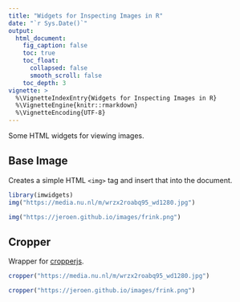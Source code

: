 ```yaml
---
title: "Widgets for Inspecting Images in R"
date: "`r Sys.Date()`"
output:
  html_document:
    fig_caption: false
    toc: true
    toc_float:
      collapsed: false
      smooth_scroll: false
    toc_depth: 3
vignette: >
  %\VignetteIndexEntry{Widgets for Inspecting Images in R}
  %\VignetteEngine{knitr::rmarkdown}
  %\VignetteEncoding{UTF-8}
---
```


Some HTML widgets for viewing images.

## Base Image

Creates a simple HTML `<img>` tag and insert that into the document.

```r
library(imwidgets)
img("https://media.nu.nl/m/wrzx2roabq95_wd1280.jpg")
```


```r
img("https://jeroen.github.io/images/frink.png")
```

## Cropper

Wrapper for [cropperjs](https://fengyuanchen.github.io/cropperjs/).

```r
cropper("https://media.nu.nl/m/wrzx2roabq95_wd1280.jpg")
```

```r
cropper("https://jeroen.github.io/images/frink.png")
```

